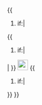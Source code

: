 {{
#if:{{{1|}}}|
{{
#if:{{{2}}}|
|
<!--
[[File:MTR Exit Filler.svg|4px|alt=|link=]]
-->
}}
[[File:Macau LRT Exit {{{1}}}.svg|24px|alt={{{1}}}|link=|{{{1}}}]]
{{
#if:{{{2|}}}|
<!--
[[File:MTR Exit {{{2}}}.svg|8px|alt={{{2}}}|link=|{{{2}}}]]|
-->
<!--
[[File:MTR Exit Filler.svg|4px|alt=|link=]]
-->
}}
}}